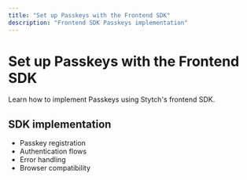 ```yaml
---
title: "Set up Passkeys with the Frontend SDK"
description: "Frontend SDK Passkeys implementation"
---
```


# Set up Passkeys with the Frontend SDK

Learn how to implement Passkeys using Stytch's frontend SDK.

## SDK implementation

- Passkey registration
- Authentication flows
- Error handling
- Browser compatibility
